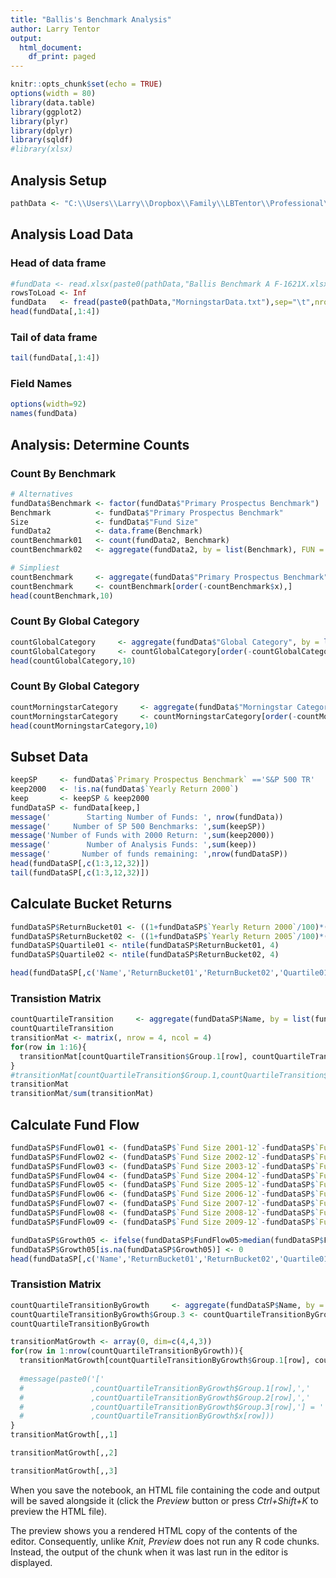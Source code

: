 ```yaml
---
title: "Ballis's Benchmark Analysis"
author: Larry Tentor
output:
  html_document:
    df_print: paged
---
```



```r
knitr::opts_chunk$set(echo = TRUE)
options(width = 80)
library(data.table)
library(ggplot2)
library(plyr)
library(dplyr)
library(sqldf)
#library(xlsx)
```


## Analysis Setup
```r
pathData <- "C:\\Users\\Larry\\Dropbox\\Family\\LBTentor\\Professional\\Teaching\\Decision Analytics\\Analytics Formulation\\Fall 2018\\Session 02\\Ballis Benchmark\\"
```

## Analysis Load Data
### Head of data frame
```r
#fundData <- read.xlsx(paste0(pathData,"Ballis Benchmark A F-1621X.xlsx"), sheetName = "Downloaded Data")
rowsToLoad <- Inf
fundData   <- fread(paste0(pathData,"MorningstarData.txt"),sep="\t",nrows=rowsToLoad,header=TRUE)
head(fundData[,1:4])
```

### Tail of data frame
```r
tail(fundData[,1:4])
```

### Field Names
```r
options(width=92)
names(fundData)
```

## Analysis: Determine Counts

### Count By Benchmark
```r
# Alternatives
fundData$Benchmark <- factor(fundData$"Primary Prospectus Benchmark")
Benchmark          <- fundData$"Primary Prospectus Benchmark"
Size               <- fundData$"Fund Size"
fundData2          <- data.frame(Benchmark)
countBenchmark01   <- count(fundData2, Benchmark)
countBenchmark02   <- aggregate(fundData2, by = list(Benchmark), FUN = length)

# Simpliest
countBenchmark     <- aggregate(fundData$"Primary Prospectus Benchmark", by = list(fundData$"Primary Prospectus Benchmark"), FUN = length)
countBenchmark     <- countBenchmark[order(-countBenchmark$x),]
head(countBenchmark,10)

```
### Count By Global Category
```r
countGlobalCategory     <- aggregate(fundData$"Global Category", by = list(fundData$"Global Category"), FUN = length)
countGlobalCategory     <- countGlobalCategory[order(-countGlobalCategory$x),]
head(countGlobalCategory,10)
```

### Count By Global Category
```r
countMorningstarCategory     <- aggregate(fundData$"Morningstar Category", by = list(fundData$"Morningstar Category"), FUN = length)
countMorningstarCategory     <- countMorningstarCategory[order(-countMorningstarCategory$x),]
head(countMorningstarCategory,10)
```

## Subset Data
```r
keepSP     <- fundData$`Primary Prospectus Benchmark` =='S&P 500 TR' 
keep2000   <- !is.na(fundData$`Yearly Return 2000`)
keep       <- keepSP & keep2000
fundDataSP <- fundData[keep,]
message('        Starting Number of Funds: ', nrow(fundData))
message('     Number of SP 500 Benchmarks: ',sum(keepSP))
message('Number of Funds with 2000 Return: ',sum(keep2000))
message('        Number of Analysis Funds: ',sum(keep))
message('       Number of funds remaining: ',nrow(fundDataSP))
head(fundDataSP[,c(1:3,12,32)])
tail(fundDataSP[,c(1:3,12,32)])
```
## Calculate Bucket Returns
```r
fundDataSP$ReturnBucket01 <- ((1+fundDataSP$`Yearly Return 2000`/100)*(1+fundDataSP$`Yearly Return 2001`/100)*(1+fundDataSP$`Yearly Return 2002`/100)*(1+fundDataSP$`Yearly Return 2003`/100)*(1+fundDataSP$`Yearly Return 2004`/100)-1)*100
fundDataSP$ReturnBucket02 <- ((1+fundDataSP$`Yearly Return 2005`/100)*(1+fundDataSP$`Yearly Return 2006`/100)*(1+fundDataSP$`Yearly Return 2007`/100)*(1+fundDataSP$`Yearly Return 2008`/100)*(1+fundDataSP$`Yearly Return 2009`/100)-1)*100
fundDataSP$Quartile01 <- ntile(fundDataSP$ReturnBucket01, 4) 
fundDataSP$Quartile02 <- ntile(fundDataSP$ReturnBucket02, 4) 

head(fundDataSP[,c('Name','ReturnBucket01','ReturnBucket02','Quartile01','Quartile02')])
```

### Transistion Matrix
```r
countQuartileTransition     <- aggregate(fundDataSP$Name, by = list(fundDataSP$Quartile01,fundDataSP$Quartile02), FUN = length)
countQuartileTransition
transitionMat <- matrix(, nrow = 4, ncol = 4)
for(row in 1:16){
  transitionMat[countQuartileTransition$Group.1[row], countQuartileTransition$Group.2[row]] <- countQuartileTransition$x[row]
}
#transitionMat[countQuartileTransition$Group.1,countQuartileTransition$Group.2] <- countQuartileTransition$x  
transitionMat
transitionMat/sum(transitionMat)
```
## Calculate Fund Flow
```r
fundDataSP$FundFlow01 <- (fundDataSP$`Fund Size 2001-12`-fundDataSP$`Fund Size 2000-12`*(1+fundDataSP$`Yearly Return 2000`/100))/fundDataSP$`Fund Size 2000-12`
fundDataSP$FundFlow02 <- (fundDataSP$`Fund Size 2002-12`-fundDataSP$`Fund Size 2001-12`*(1+fundDataSP$`Yearly Return 2000`/100))/fundDataSP$`Fund Size 2001-12`
fundDataSP$FundFlow03 <- (fundDataSP$`Fund Size 2003-12`-fundDataSP$`Fund Size 2002-12`*(1+fundDataSP$`Yearly Return 2000`/100))/fundDataSP$`Fund Size 2002-12`
fundDataSP$FundFlow04 <- (fundDataSP$`Fund Size 2004-12`-fundDataSP$`Fund Size 2003-12`*(1+fundDataSP$`Yearly Return 2000`/100))/fundDataSP$`Fund Size 2003-12`
fundDataSP$FundFlow05 <- (fundDataSP$`Fund Size 2005-12`-fundDataSP$`Fund Size 2004-12`*(1+fundDataSP$`Yearly Return 2000`/100))/fundDataSP$`Fund Size 2004-12`
fundDataSP$FundFlow06 <- (fundDataSP$`Fund Size 2006-12`-fundDataSP$`Fund Size 2005-12`*(1+fundDataSP$`Yearly Return 2000`/100))/fundDataSP$`Fund Size 2005-12`
fundDataSP$FundFlow07 <- (fundDataSP$`Fund Size 2007-12`-fundDataSP$`Fund Size 2006-12`*(1+fundDataSP$`Yearly Return 2000`/100))/fundDataSP$`Fund Size 2006-12`
fundDataSP$FundFlow08 <- (fundDataSP$`Fund Size 2008-12`-fundDataSP$`Fund Size 2007-12`*(1+fundDataSP$`Yearly Return 2000`/100))/fundDataSP$`Fund Size 2007-12`
fundDataSP$FundFlow09 <- (fundDataSP$`Fund Size 2009-12`-fundDataSP$`Fund Size 2008-12`*(1+fundDataSP$`Yearly Return 2000`/100))/fundDataSP$`Fund Size 2008-12`

fundDataSP$Growth05 <- ifelse(fundDataSP$FundFlow05>median(fundDataSP$FundFlow05, na.rm=TRUE),1,-1)
fundDataSP$Growth05[is.na(fundDataSP$Growth05)] <- 0
head(fundDataSP[,c('Name','ReturnBucket01','ReturnBucket02','Quartile01','Quartile02','FundFlow05','Growth05')])
```

### Transistion Matrix
```r
countQuartileTransitionByGrowth     <- aggregate(fundDataSP$Name, by = list(fundDataSP$Quartile01,fundDataSP$Quartile02,fundDataSP$Growth05), FUN = length)
countQuartileTransitionByGrowth$Group.3 <- countQuartileTransitionByGrowth$Group.3+2
countQuartileTransitionByGrowth
```

```r
transitionMatGrowth <- array(0, dim=c(4,4,3))
for(row in 1:nrow(countQuartileTransitionByGrowth)){
  transitionMatGrowth[countQuartileTransitionByGrowth$Group.1[row], countQuartileTransitionByGrowth$Group.2[row], countQuartileTransitionByGrowth$Group.3[row]] <- countQuartileTransitionByGrowth$x[row]
  
  #message(paste0('['
  #               ,countQuartileTransitionByGrowth$Group.1[row],','
  #               ,countQuartileTransitionByGrowth$Group.2[row],','
  #               ,countQuartileTransitionByGrowth$Group.3[row],'] = '
  #               ,countQuartileTransitionByGrowth$x[row]))
}
transitionMatGrowth[,,1]
```

```r
transitionMatGrowth[,,2]
```

```r
transitionMatGrowth[,,3]

```

When you save the notebook, an HTML file containing the code and output will be saved alongside it (click the *Preview* button or press *Ctrl+Shift+K* to preview the HTML file).

The preview shows you a rendered HTML copy of the contents of the editor. Consequently, unlike *Knit*, *Preview* does not run any R code chunks. Instead, the output of the chunk when it was last run in the editor is displayed.
